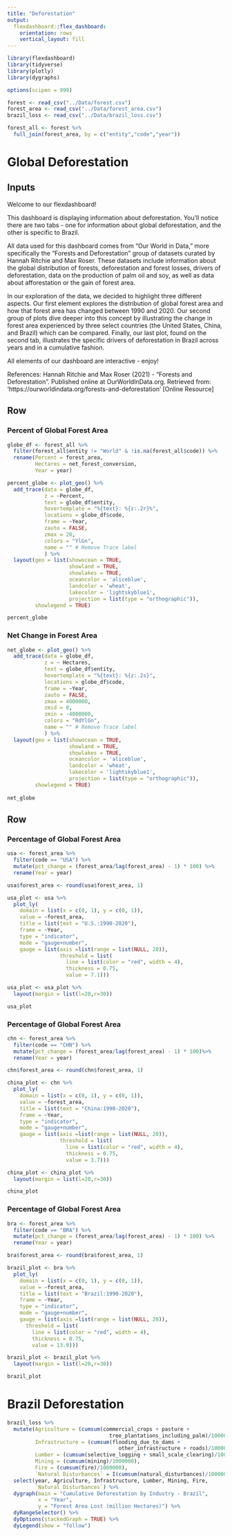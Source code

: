 ```yaml
---
title: "Deforestation"
output: 
  flexdashboard::flex_dashboard:
    orientation: rows
    vertical_layout: fill
---
```


```r
library(flexdashboard)
library(tidyverse)
library(plotly)
library(dygraphs)

options(scipen = 999)

forest <- read_csv("../Data/forest.csv")
forest_area <- read_csv("../Data/forest_area.csv")
brazil_loss <- read_csv("../Data/brazil_loss.csv")

forest_all <- forest %>%
  full_join(forest_area, by = c("entity","code","year"))
```

Global Deforestation
=======================================================================
Inputs {.sidebar}
-------------------------------------
Welcome to our flexdashboard! 

This dashboard is displaying information about deforestation. You'll notice there 
are two tabs - one for information about global deforestation, and the other is 
specific to Brazil. 

All data used for this dashboard comes from "Our World in Data," more specifically 
the "Forests and Deforestation" group of datasets curated by Hannah Ritchie and 
Max Roser. These datasets include information about the global distribution of 
forests, deforestation and forest losses, drivers of deforestation, data on the production of palm oil and soy, as well as data about afforestation or the gain 
of forest area. 

In our exploration of the data, we decided to highlight three different aspects. 
Our first element explores the distribution of global forest area and 
how that forest area has changed between 1990 and 2020. Our second group of plots 
dive deeper into this concept by illustrating the change in forest area experienced 
by three select countries (the United States, China, and Brazil) which can be compared.
Finally, our last plot, found on the second tab, illustrates the specific drivers 
of deforestation in Brazil across years and in a cumulative fashion. 

All elements of our dashboard are interactive - enjoy! 

References: 
Hannah Ritchie and Max Roser (2021) - "Forests and Deforestation". Published online at OurWorldInData.org. Retrieved from: 'https://ourworldindata.org/forests-and-deforestation' [Online Resource]


Row {data-height=500}
-----------------------------------------------------------------------

### Percent of Global Forest Area

```r
globe_df <- forest_all %>% 
  filter(forest_all$entity != "World" & !is.na(forest_all$code)) %>% 
  rename(Percent = forest_area,
         Hectares = net_forest_conversion,
         Year = year)

percent_globe <- plot_geo() %>%
  add_trace(data = globe_df,
            z = ~Percent,
            text = globe_df$entity, 
            hovertemplate = "%{text}: %{z:.2r}%", 
            locations = globe_df$code,
            frame = ~Year,
            zauto = FALSE,
            zmax = 20,
            colors = "YlGn",
            name = "" # Remove Trace label
            ) %>%
  layout(geo = list(showocean = TRUE,
                    showland = TRUE,
                    showlakes = TRUE,
                    oceancolor = 'aliceblue',
                    landcolor = 'wheat',
                    lakecolor = 'lightskyblue1',
                    projection = list(type = "orthographic")),
         showlegend = TRUE)

percent_globe
```


### Net Change in Forest Area

```r
net_globe <- plot_geo() %>%
  add_trace(data = globe_df,
            z = ~ Hectares,
            text = globe_df$entity, 
            hovertemplate = "%{text}: %{z:.2s}",
            locations = globe_df$code,
            frame = ~Year,
            zauto = FALSE,
            zmax = 4000000,
            zmid = 0,
            zmin = -4000000,
            colors = "RdYlGn",
            name = "" # Remove Trace label
            ) %>%
  layout(geo = list(showocean = TRUE,
                    showland = TRUE,
                    showlakes = TRUE,
                    oceancolor = 'aliceblue',
                    landcolor = 'wheat',
                    lakecolor = 'lightskyblue1',
                    projection = list(type = "orthographic")),
         showlegend = TRUE)
         
net_globe
```

Row {data-height=500}
-----------------------------------------------------------------------

### Percentage of Global Forest Area

```r
usa <- forest_area %>%
  filter(code == "USA") %>%
  mutate(pct_change = (forest_area/lag(forest_area) - 1) * 100) %>% 
  rename(Year = year)

usa$forest_area <- round(usa$forest_area, 1)

usa_plot <- usa %>%
  plot_ly(
    domain = list(x = c(0, 1), y = c(0, 1)),
    value = ~forest_area,
    title = list(text = "U.S.:1990-2020"),
    frame = ~Year,
    type = "indicator",
    mode = "gauge+number",
    gauge = list(axis =list(range = list(NULL, 20)),
                 threshold = list(
                   line = list(color = "red", width = 4),
                   thickness = 0.75,
                   value = 7.1)))

usa_plot <- usa_plot %>%
  layout(margin = list(l=20,r=30))

usa_plot
```

### Percentage of Global Forest Area

```r
chn <- forest_area %>%
  filter(code == "CHN") %>%
  mutate(pct_change = (forest_area/lag(forest_area) - 1) * 100)%>% 
  rename(Year = year)

chn$forest_area <- round(chn$forest_area, 1)

china_plot <- chn %>%
  plot_ly(
    domain = list(x = c(0, 1), y = c(0, 1)),
    value = ~forest_area,
    title = list(text = "China:1990-2020"),
    frame = ~Year,
    type = "indicator",
    mode = "gauge+number",
    gauge = list(axis =list(range = list(NULL, 20)),
                 threshold = list(
                   line = list(color = "red", width = 4),
                   thickness = 0.75,
                   value = 3.7)))

china_plot <- china_plot %>%
  layout(margin = list(l=20,r=30))

china_plot
```

### Percentage of Global Forest Area

```r
bra <- forest_area %>%
  filter(code == "BRA") %>%
  mutate(pct_change = (forest_area/lag(forest_area) - 1) * 100) %>% 
  rename(Year = year)

bra$forest_area <- round(bra$forest_area, 1)

brazil_plot <- bra %>%
  plot_ly(
    domain = list(x = c(0, 1), y = c(0, 1)),
    value = ~forest_area,
    title = list(text = "Brazil:1990-2020"),
    frame = ~Year,
    type = "indicator",
    mode = "gauge+number",
    gauge = list(axis =list(range = list(NULL, 20)),
      threshold = list(
        line = list(color = "red", width = 4),
        thickness = 0.75,
        value = 13.9)))

brazil_plot <- brazil_plot %>%
  layout(margin = list(l=20,r=30))

brazil_plot
```

Brazil Deforestation
==========================================================================

```r

brazil_loss %>% 
  mutate(Agriculture = (cumsum(commercial_crops + pasture + 
                                 tree_plantations_including_palm)/1000000), 
         Infrastructure = (cumsum(flooding_due_to_dams + 
                                    other_infrastructure + roads)/1000000), 
         Lumber = (cumsum(selective_logging + small_scale_clearing)/1000000), 
         Mining = (cumsum(mining)/1000000), 
         Fire = (cumsum(fire)/1000000), 
         `Natural Disturbances` = I(cumsum(natural_disturbances)/1000000)) %>% 
  select(year, Agriculture, Infrastructure, Lumber, Mining, Fire, 
         `Natural Disturbances`) %>% 
  dygraph(main = "Cumulative Deforestation by Industry - Brazil",
          x = "Year", 
          y = "Forest Area Lost (million Hectares)") %>% 
  dyRangeSelector() %>% 
  dyOptions(stackedGraph = TRUE) %>% 
  dyLegend(show = "follow")

```

